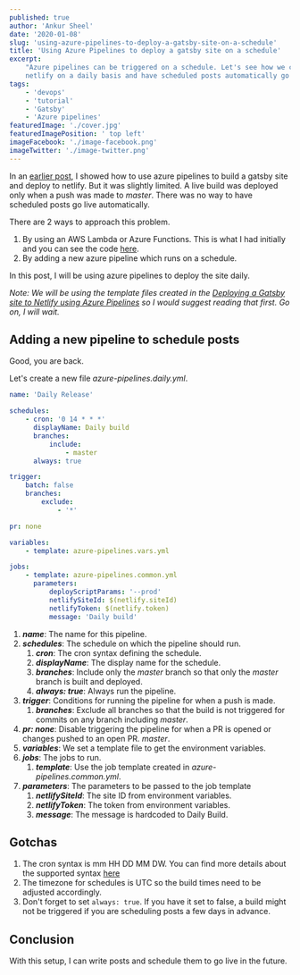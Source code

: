 ```yaml
---
published: true
author: 'Ankur Sheel'
date: '2020-01-08'
slug: 'using-azure-pipelines-to-deploy-a-gatsby-site-on-a-schedule'
title: 'Using Azure Pipelines to deploy a gatsby site on a schedule'
excerpt:
    "Azure pipelines can be triggered on a schedule. Let's see how we can use this feature to deploy our gatsby site to
    netlify on a daily basis and have scheduled posts automatically go live."
tags:
    - 'devops'
    - 'tutorial'
    - 'Gatsby'
    - 'Azure pipelines'
featuredImage: './cover.jpg'
featuredImagePosition: ' top left'
imageFacebook: './image-facebook.png'
imageTwitter: './image-twitter.png'
---
```


In an [earlier post](../deploying-a-gatsby-site-to-netlify-using-azure-pipelines), I showed how to use azure pipelines
to build a gatsby site and deploy to netlify. But it was slightly limited. A live build was deployed only when a push
was made to _master_. There was no way to have scheduled posts go live automatically.

There are 2 ways to approach this problem.

1. By using an AWS Lambda or Azure Functions. This is what I had initially and you can see the code
   [here](https://github.com/AnkurSheel/BlogFunctions).
1. By adding a new azure pipeline which runs on a schedule.

In this post, I will be using azure pipelines to deploy the site daily.

_Note: We will be using the template files created in the
[Deploying a Gatsby site to Netlify using Azure Pipelines](../deploying-a-gatsby-site-to-netlify-using-azure-pipelines)
so I would suggest reading that first. Go on, I will wait._

## Adding a new pipeline to schedule posts

Good, you are back.

Let's create a new file _azure-pipelines.daily.yml_.

```yaml
name: 'Daily Release'

schedules:
    - cron: '0 14 * * *'
      displayName: Daily build
      branches:
          include:
              - master
      always: true

trigger:
    batch: false
    branches:
        exclude:
            - '*'

pr: none

variables:
    - template: azure-pipelines.vars.yml

jobs:
    - template: azure-pipelines.common.yml
      parameters:
          deployScriptParams: '--prod'
          netlifySiteId: $(netlify.siteId)
          netlifyToken: $(netlify.token)
          message: 'Daily build'
```

1. **_name_**: The name for this pipeline.
1. **_schedules_**: The schedule on which the pipeline should run.
    1. **_cron_**: The cron syntax defining the schedule.
    1. **_displayName_**: The display name for the schedule.
    1. **_branches_**: Include only the _master_ branch so that only the _master_ branch is built and deployed.
    1. **_always: true_**: Always run the pipeline.
1. **_trigger_**: Conditions for running the pipeline for when a push is made.
    1. **_branches_**: Exclude all branches so that the build is not triggered for commits on any branch including
       _master_.
1. **_pr: none_**: Disable triggering the pipeline for when a PR is opened or changes pushed to an open PR. _master_.
1. **_variables_**: We set a template file to get the environment variables.
1. **_jobs_**: The jobs to run.
    1. **_template_**: Use the job template created in _azure-pipelines.common.yml_.
1. **_parameters_**: The parameters to be passed to the job template
    1. **_netlifySiteId_**: The site ID from environment variables.
    1. **_netlifyToken_**: The token from environment variables.
    1. **_message_**: The message is hardcoded to Daily Build.

## Gotchas

1. The cron syntax is mm HH DD MM DW. You can find more details about the supported syntax
   [here](https://docs.microsoft.com/en-us/azure/devops/pipelines/build/triggers?view=azure-devops&tabs=yaml#supported-cron-syntax)
1. The timezone for schedules is UTC so the build times need to be adjusted accordingly.
1. Don't forget to set `always: true`. If you have it set to false, a build might not be triggered if you are scheduling
   posts a few days in advance.

## Conclusion

With this setup, I can write posts and schedule them to go live in the future.
